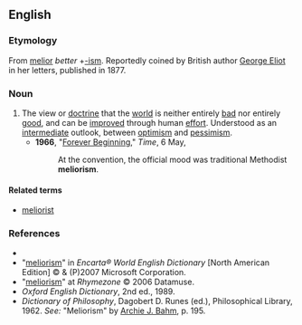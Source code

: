 ==English==

===Etymology===
From {{L.}} [[melior]] ''better'' +[[-ism]]. Reportedly coined by British author [[w:George Eliot|George Eliot]] in her letters, published in 1877.

===Noun===
{{en-noun}}

# The view or [[doctrine]] that the [[world]] is neither entirely [[bad]] nor entirely [[good]], and can be [[improve]]d through human [[effort]].  Understood as an [[intermediate]] outlook, between [[optimism]] and [[pessimism]].
#*'''1966''', "[http://www.time.com/time/magazine/article/0,9171,901869,00.html Forever Beginning]," ''Time'', 6 May,
#*:At the convention, the official mood was traditional Methodist '''meliorism'''.

====Related terms====
*[[meliorist]]

===References===
*{{R:Dictionary.com}}
*"[http://encarta.msn.com/dictionary_/meliorism.html meliorism]" in ''Encarta® World English Dictionary'' [North American Edition] © & (P)2007 Microsoft Corporation.
*"[http://www.rhymezone.com/r/rhyme.cgi?Word=meliorism meliorism]" at ''Rhymezone'' © 2006 Datamuse.
*''Oxford English Dictionary'', 2nd ed., 1989.
*''Dictionary of Philosophy'', Dagobert D. Runes (ed.), Philosophical Library, 1962. ''See:'' "Meliorism" by [[w:Archie_J._Bahm|Archie J. Bahm]], p. 195.
